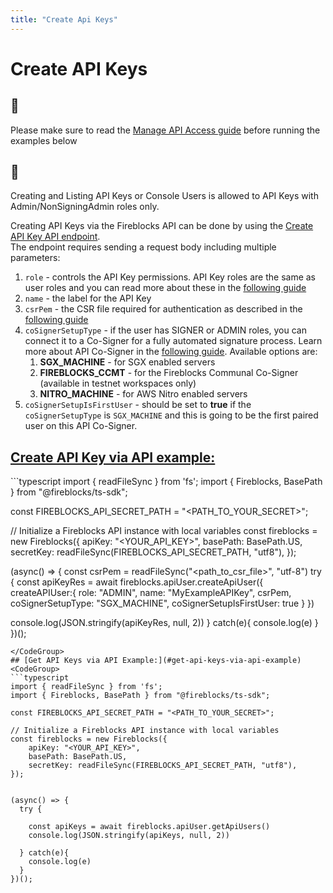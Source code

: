 ```yaml
---
title: "Create Api Keys"
---
```

  
  # Create API Keys

<Info>

## 📘

Please make sure to read the [Manage API Access guide](/docs/manage-api-keys) before running the examples below



</Info>
  
<Info>

## 📘

Creating and Listing API Keys or Console Users is allowed to API Keys with Admin/NonSigningAdmin roles only.



</Info>

Creating API Keys via the Fireblocks API can be done by using the [Create API Key API endpoint](/reference/createapiuser).  
The endpoint requires sending a request body including multiple parameters:

1.  `role` - controls the API Key permissions. API Key roles are the same as user roles and you can read more about these in the [following guide](/docs/manage-users)
2.  `name` - the label for the API Key
3.  `csrPem` - the CSR file required for authentication as described in the [following guide](/docs/manage-api-keys#api-authentication)
4.  `coSignerSetupType` - if the user has SIGNER or ADMIN roles, you can connect it to a Co-Signer for a fully automated signature process. Learn more about API Co-Signer in the [following guide](/docs/deploy-api-co-signer). Available options are:
    1.  **SGX\_MACHINE** - for SGX enabled servers
    2.  **FIREBLOCKS\_CCMT** - for the Fireblocks Communal Co-Signer (available in testnet workspaces only)
    3.  **NITRO\_MACHINE** - for AWS Nitro enabled servers
5.  `coSignerSetupIsFirstUser` - should be set to **true** if the `coSignerSetupType` is `SGX_MACHINE` and this is going to be the first paired user on this API Co-Signer.

  
## [Create API Key via API example:](#create-api-key-via-api-example)
  
<CodeGroup>
```typescript
import { readFileSync } from 'fs';
import { Fireblocks, BasePath } from "@fireblocks/ts-sdk";

const FIREBLOCKS_API_SECRET_PATH = "<PATH_TO_YOUR_SECRET>";

// Initialize a Fireblocks API instance with local variables
const fireblocks = new Fireblocks({
    apiKey: "<YOUR_API_KEY>",
    basePath: BasePath.US, 
    secretKey: readFileSync(FIREBLOCKS_API_SECRET_PATH, "utf8"),
});


(async() => {
  const csrPem = readFileSync("<path_to_csr_file>", "utf-8")
  try {
    const apiKeyRes = await fireblocks.apiUser.createApiUser({
      createAPIUser:{
        role: "ADMIN",
        name: "MyExampleAPIKey",
        csrPem,
        coSignerSetupType: "SGX_MACHINE",
        coSignerSetupIsFirstUser: true
      }
    })
  
   console.log(JSON.stringify(apiKeyRes, null, 2))
  } catch(e){
    console.log(e)
  }  
})();

```
</CodeGroup>  
## [Get API Keys via API Example:](#get-api-keys-via-api-example)
<CodeGroup>
```typescript
import { readFileSync } from 'fs';
import { Fireblocks, BasePath } from "@fireblocks/ts-sdk";

const FIREBLOCKS_API_SECRET_PATH = "<PATH_TO_YOUR_SECRET>";

// Initialize a Fireblocks API instance with local variables
const fireblocks = new Fireblocks({
    apiKey: "<YOUR_API_KEY>",
    basePath: BasePath.US, 
    secretKey: readFileSync(FIREBLOCKS_API_SECRET_PATH, "utf8"),
});


(async() => {
  try {

    const apiKeys = await fireblocks.apiUser.getApiUsers()
    console.log(JSON.stringify(apiKeys, null, 2))

  } catch(e){
    console.log(e)
  }  
})();


```
</CodeGroup>